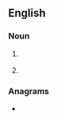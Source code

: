 {{also|Mdm}}
{{wikipedia}}
==English==

===Noun===
{{en-noun|~}}

# {{lb|en|computing}} {{initialism of|master data management|Master data management|lang=en}}
# {{lb|en|electronics}} {{initialism of|[[multiplexer]]-[[demultiplexer]]|lang=en}}

===Anagrams===
* {{anagrams|en|a=dmm|DMM|MMD}}